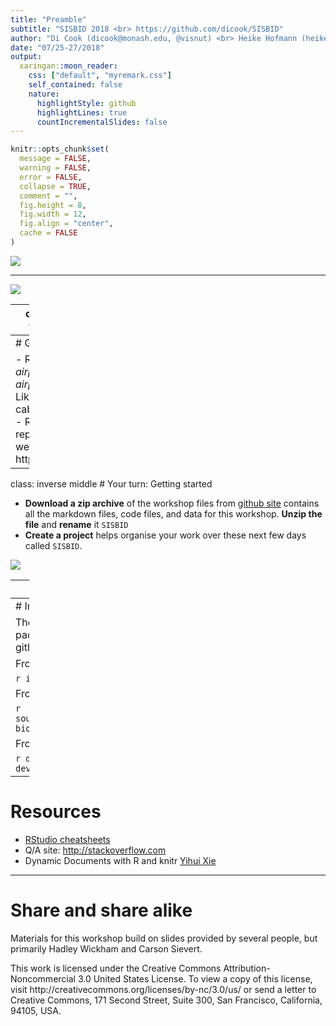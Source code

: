 ```yaml
---
title: "Preamble"
subtitle: "SISBID 2018 <br> https://github.com/dicook/SISBID"
author: "Di Cook (dicook@monash.edu, @visnut) <br> Heike Hofmann (heike.hofmann@gmail.com, @heike_hh)"
date: "07/25-27/2018"
output:
  xaringan::moon_reader:
    css: ["default", "myremark.css"]
    self_contained: false
    nature:
      highlightStyle: github
      highlightLines: true
      countIncrementalSlides: false
---
```


```r
knitr::opts_chunk$set(
  message = FALSE,
  warning = FALSE,
  error = FALSE, 
  collapse = TRUE,
  comment = "",
  fig.height = 8,
  fig.width = 12,
  fig.align = "center",
  cache = FALSE
)
```



![](Hello-Di.png)

---


![](Hello-Heike.png)

---
class: inverse middle 
# Your turn: meet your neighbors!

Take a couple of minutes to introduce yourself with the people around you. Ask them some questions about where they came from, why they chose to do the workshop, what sort of data they usually work with, whether they have used R before, ....

```r
set.seed(2018)
library(emo)
ji("smile") ; ji("highfive") ; ji("spock"); ji("computer")
```

---
# Getting up and running

- R and RStudio: *If R were an airplane, RStudio would be the airport* [Julie Lowndes](http://jules32.github.io/resources/RStudio_intro/)
- Projects: Like a drawer in your filing cabinet for organising your work
- RMarkdown: reproducible reports, presentations, web sites, web apps, books
- Web site: https://github.com/dicook/SISBID

---
class: inverse middle 
# Your turn: Getting started

- __Download a zip archive__ of the workshop files from  [github site](https://github.com/dicook/SISBID) contains all the markdown files, code files, and data for this workshop. __Unzip the file__ and __rename__ it `SISBID`
- __Create a project__ helps organise your work over these next few days called `SISBID`. 

![](projectname.png)

---
# What is R Markdown?

- __Get started with RMarkdown__, by creating a new R notebook. Knit it. 
- Now __open the file that created these slides__ `0-preamble/index.Rmd`. Navigate to the code chunks at the bottom of the file and run them. You should be able to run these one chunk at a time. If you want to compile the entire document, you will need to install several new packages. 

---
# Installing packages

The three main locations that we will draw packages from are CRAN, Bioconductor and github.

From CRAN

```r
install.packages("ggenealogy")
```


From bioconductor

```r
source("https://bioconductor.org/biocLite.R")
biocLite("plyranges")
```

From github repos

```r
devtools::install_github("heike/gglogo")
devtools::install_github("dicook/nullabor")
```

---
# Resources


- [RStudio cheatsheets](https://www.rstudio.com/resources/cheatsheets/)
- Q/A site: [http://stackoverflow.com](http://stackoverflow.com)
- Dynamic Documents with R and knitr [Yihui Xie](http://yihui.name/knitr/)

---
# Share and share alike

Materials for this workshop build on slides provided by several people, but primarily Hadley Wickham and Carson Sievert. 

This work is licensed under the Creative Commons Attribution-Noncommercial 3.0 United States License. To view a copy of this license, visit http://creativecommons.org/licenses/by-nc/3.0/us/ or send a letter to Creative Commons, 171 Second Street, Suite 300, San Francisco, California, 94105, USA.

